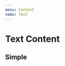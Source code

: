 ```yaml
---
menu: Content
name: Text
---
```



# Text Content

<link href="https://cdn.jsdelivr.net/npm/antd@3.26.6/dist/antd.min.css" rel="stylesheet" />

## Simple

<Playground>
  <RonpaTextContent 
    content="Content"
    thesis={{
        insiders: ["First Insider"]
    }}
    insiders
    contentLimit={5}
  />
</Playground>
